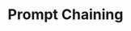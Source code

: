 ---
title: Prompt Chaining
sidebarTitle: "AI Prompt Chaining"
description: "Coming Soon....."
icon: "circle-nodes"
iconType: "solid"
---